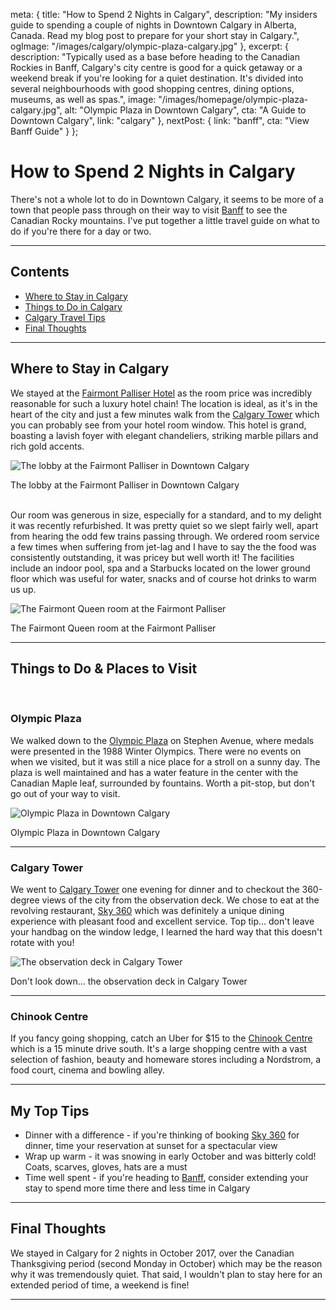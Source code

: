 
  meta: {
    title: "How to Spend 2 Nights in Calgary",
    description: "My insiders guide to spending a couple of nights in Downtown Calgary in Alberta, Canada. Read my blog post to prepare for your short stay in Calgary.",
    ogImage: "/images/calgary/olympic-plaza-calgary.jpg"
  },
  excerpt: {
    description: "Typically used as a base before heading to the Canadian Rockies in Banff, Calgary\'s city centre is good for a quick getaway or a weekend break if you\'re looking for a quiet destination. It\'s divided into several neighbourhoods with good shopping centres, dining options, museums, as well as spas.",
    image: "/images/homepage/olympic-plaza-calgary.jpg",
    alt: "Olympic Plaza in Downtown Calgary",
    cta: "A Guide to Downtown Calgary",
    link: "calgary"
  },
  nextPost: {
    link: "banff",
    cta: "View Banff Guide"
  }
};


# How to Spend 2 Nights in Calgary

There's not a whole lot to do in Downtown Calgary, it seems to be more of a town that people pass through on their way to visit [Banff](banff) to see the Canadian Rocky mountains. I've put together a little travel guide on what to do if you're there for a day or two.

---

## Contents
* [Where to Stay in Calgary](#accommodation)
* [Things to Do in Calgary](#things-to-do)
* [Calgary Travel Tips](#tips)
* [Final Thoughts](#summary)

---

## Where to Stay in Calgary<a name="accommodation"></a>

We stayed at the [Fairmont Palliser Hotel](https://www.booking.com/hotel/ca/palliser-calgary-ca.en-gb.html?aid=1912201) as the room price was incredibly reasonable for such a luxury hotel chain! The location is ideal, as it's in the heart of the city and just a few minutes walk from the [Calgary Tower](https://www.calgarytower.com/) which you can probably see from your hotel room window. This hotel is grand, boasting a lavish foyer with elegant chandeliers, striking marble pillars and rich gold accents.

![The lobby at the Fairmont Palliser in Downtown Calgary](/images/calgary/fairmont-palliser-lobby-downtown-calgary.jpg)
<figcaption>The lobby at the Fairmont Palliser in Downtown Calgary</figcaption>

<br />

Our room was generous in size, especially for a standard, and to my delight it was recently refurbished. It was pretty quiet so we slept fairly well, apart from hearing the odd few trains passing through. We ordered room service a few times when suffering from jet-lag and I have to say the the food was consistently outstanding, it was pricey but well worth it! The facilities include an indoor pool, spa and a Starbucks located on the lower ground floor which was useful for water, snacks and of course hot drinks to warm us up.

![The Fairmont Queen room at the Fairmont Palliser](/images/calgary/fairmont-queen-room-fairmont-palliser.jpg)
<figcaption>The Fairmont Queen room at the Fairmont Palliser</figcaption>

---

## Things to Do &amp; Places to Visit<a name="things-to-do"></a>

<br />

### Olympic Plaza				
We walked down to the [Olympic Plaza](https://www.calgary.ca/CSPS/Parks/Pages/Locations/Downtown-parks/Olympic-Plaza.aspx) on Stephen Avenue, where medals were presented in the 1988 Winter Olympics. There were no events on when we visited, but it was still a nice place for a stroll on a sunny day. The plaza is well maintained and has a water feature in the center with the Canadian Maple leaf, surrounded by fountains. Worth a pit-stop, but don't go out of your way to visit.

![Olympic Plaza in Downtown Calgary](/images/calgary/olympic-plaza-calgary.jpg)
<figcaption>Olympic Plaza in Downtown Calgary</figcaption>

---

### Calgary Tower								
We went to [Calgary Tower](https://www.calgarytower.com/) one evening for dinner and to checkout the 360-degree views of the city from the observation deck. We chose to eat at the revolving restaurant, [Sky 360](https://www.sky360.ca/) which was definitely a unique dining experience with pleasant food and excellent service. Top tip... don't leave your handbag on the window ledge, I learned the hard way that this doesn't rotate with you!

![The observation deck in Calgary Tower](/images/calgary/sky-360-restaurant-calgary-tower.jpg)
<figcaption>Don't look down... the observation deck in Calgary Tower</figcaption>

---

### Chinook Centre								
If you fancy going shopping, catch an Uber for &dollar;15 to the [Chinook Centre](https://www.cfshops.com/chinook-centre.html) which is a 15 minute drive south. It's a large shopping centre with a vast selection of fashion, beauty and homeware stores including a Nordstrom, a food court, cinema and bowling alley.				

---

## My Top Tips<a name="tips"></a>	
* Dinner with a difference - if you're thinking of booking [Sky 360](https://www.sky360.ca/menus) for dinner, time your reservation at sunset for a spectacular view
* Wrap up warm - it was snowing in early October and was bitterly cold! Coats, scarves, gloves, hats are a must
* Time well spent - if you're heading to [Banff](banff), consider extending your stay to spend more time there and less time in Calgary

---

## Final Thoughts<a name="summary"></a> 

We stayed in Calgary for 2 nights in October 2017, over the Canadian Thanksgiving period (second Monday in October) which may be the reason why it was tremendously quiet. That said, I wouldn't plan to stay here for an extended period of time, a weekend is fine!			

---
